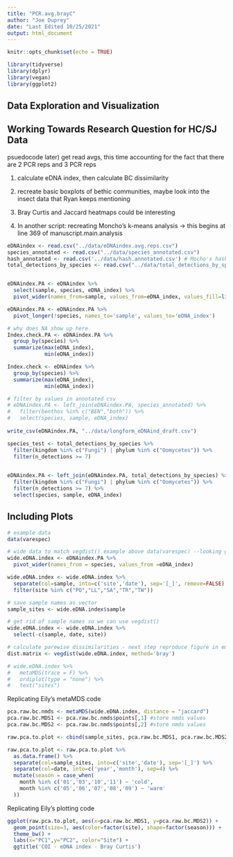 ```yaml
---
title: "PCR.avg.brayC"
author: "Joe Duprey"
date: "Last Edited 10/25/2021"
output: html_document
---
```


```r
knitr::opts_chunk$set(echo = TRUE)

library(tidyverse)
library(dplyr)
library(vegan)
library(ggplot2)
```

## Data Exploration and Visualization 
## Working Towards Research Question for HC/SJ Data

psuedocode 
later) get read avgs, this time accounting for the fact that there are 2 PCR reps
and 3 PCR reps

1) calculate eDNA index, then calculate BC dissimilarity

2) recreate basic boxplots of bethic communities, maybe look into the insect
data that Ryan keeps mentioning

3) Bray Curtis and Jaccard heatmaps could be interesting 

4) In another script: recreating Moncho's k-means analysis -> this begins at line 369 of manuscript.main.analysis

```r
eDNAindex <- read.csv("../data/eDNAindex.avg.reps.csv")
species_annotated <- read.csv("../data/species_annotated.csv")
hash_annotated <- read.csv('../data/hash.annotated.csv') # Mocho's hashes with taxa info
total_detections_by_species <- read.csv("../data/total_detections_by_species.csv")


eDNAindex.PA <- eDNAindex %>%
  select(sample, species, eDNA_index) %>%
  pivot_wider(names_from=sample, values_from=eDNA_index, values_fill=list(eDNA_index=0))

eDNAindex.PA <- eDNAindex.PA %>%  
  pivot_longer(!species, names_to='sample', values_to='eDNA_index') 

# why does NA show up here
Index.check.PA <- eDNAindex.PA %>% 
  group_by(species) %>% 
  summarize(max(eDNA_index),
            min(eDNA_index))

Index.check <- eDNAindex %>%
  group_by(species) %>% 
  summarize(max(eDNA_index),
            min(eDNA_index))

# filter by values in annotated csv 
# eDNAindex.PA <- left_join(eDNAindex.PA, species_annotated) %>%
#   filter(benthos %in% c("BEN","both")) %>%
#   select(species, sample, eDNA_index)
  
write_csv(eDNAindex.PA, "../data/longform_eDNAind_draft.csv")

species_test <- total_detections_by_species %>%
  filter(kingdom %in% c("Fungi") | phylum %in% c("Oomycetes")) %>%
  filter(n_detections >= 7)
  

eDNAindex.PA <- left_join(eDNAindex.PA, total_detections_by_species) %>%
  filter(kingdom %in% c("Fungi") | phylum %in% c("Oomycetes")) %>%
  filter(n_detections >= 7) %>%
  select(species, sample, eDNA_index)


```

## Including Plots

```r
# example data 
data(varespec)

# wide data to match vegdist() example above data(varespec) --looking good so far 10/8/2021
wide.eDNA.index <- eDNAindex.PA %>%
  pivot_wider(names_from = species, values_from =eDNA_index)

wide.eDNA.index <- wide.eDNA.index %>%
  separate(col=sample, into=c('site','date'), sep='[_]', remove=FALSE) %>%
  filter(site %in% c("PO","LL","SA","TR","TW")) 

# save sample names as vector
sample_sites <- wide.eDNA.index$sample

# get rid of sample names so we can use vegdist()
wide.eDNA.index <- wide.eDNA.index %>%
  select(-c(sample, date, site))

# calculate parewise dissimilarities - next step reproduce figure in emily's tides paper! 
dist.matrix <- vegdist(wide.eDNA.index, method='bray')
```

```r
# wide.eDNA.index %>%
#   metaMDS(trace = F) %>%
#   ordiplot(type = "none") %>%
#   text("sites")
```

Replicating Eily's metaMDS code 
```r
pca.raw.bc.nmds <- metaMDS(wide.eDNA.index, distance = "jaccard")
pca.raw.bc.MDS1 <- pca.raw.bc.nmds$points[,1] #store nmds values
pca.raw.bc.MDS2 <- pca.raw.bc.nmds$points[,2] #store nmds values 

raw.pca.to.plot <- cbind(sample_sites, pca.raw.bc.MDS1, pca.raw.bc.MDS2)

raw.pca.to.plot <- raw.pca.to.plot %>%
  as.data.frame() %>%
  separate(col=sample_sites, into=c('site','date'), sep='[_]') %>%
  separate(col=date, into=c('year','month'), sep=4) %>%
  mutate(season = case_when(
    month %in% c('01','03','10','11') ~ 'cold',
    month %in% c('05','06','07','08','09') ~ 'warm'
  ))
```

Replicating Eily's plotting code 
```r
ggplot(raw.pca.to.plot, aes(x=pca.raw.bc.MDS1, y=pca.raw.bc.MDS2)) +
  geom_point(size=3, aes(color=factor(site), shape=factor(season))) +
  theme_bw() +
  labs(x="PC1",y="PC2", color="Site") +
  ggtitle('COI - eDNA index - Bray Curtis') 
```


